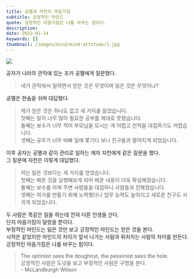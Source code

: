 ```yaml
---
title: 공멸과 자천의 마음가짐
subtitle: 긍정적인 마인드
quote: 긍정적인 마음가짐은 나를 바꾸는 힘이다. ​
description: 
date: 2022-01-14
keywords: []
thumbnail: /images/mind/mind-attitude/1.jpg
---
```


![](/images/mind/mind-attitude/1.jpg)

공자가 나라의 관직에 있는 조카 공멸에게 질문했다.  

> 네가 관직에서 일하면서 얻은 것은 무엇이며 잃은 것은 무엇이냐?

공멸은 한숨을 쉬며 대답했다.  

> 제가 얻은 것은 하나도 없고 세 가지를 잃었습니다.  
> 첫째는 일이 너무 많아 필요한 공부를 제대로 못했습니다.  
> 둘째는 보수가 너무 적어 부모님을 모시는 게 어렵고 친척을 대접하기도 어렵습니다.  
> 셋째는 공무가 너무 바빠 일에 쫓기다 보니 친구들과 멀어지게 되었습니다.

이후 공자는 공멸과 같이 관리로 일하는 제자 자천에게 같은 질문을 했다.  
그 질문에 자천은 이렇게 대답했다.  

> 저는 잃은 것보다는 세 가지를 얻었습니다.  
> 첫째는 배운 것을 실행해보게 되어 배운 내용이 더욱 확실해졌습니다.  
> 둘째는 보수를 아껴 주변 사람들을 대접하니 사람들과 친해졌습니다.  
> 셋째는 여가를 만들기 위해 노력했더니 업무 능력도 높아지고 새로운 친구도 사귀게 되었습니다.

두 사람은 똑같은 일을 하는데 전혀 다른 인생을 산다.  
단지 마음가짐이 달랐을 뿐이다.  
부정적인 마인드는 잃은 것만 보고 긍정적인 마인드는 얻은 것을 본다.  
시작은 같았지만 마인드의 차이가 앞서 나가는 사람과 뒤처지는 사람의 차이를 만든다.  
긍정적인 마음가짐은 나를 바꾸는 힘이다.  

> The optimist sees the doughnut, the pessimist sees the hole.  
> 긍정적인 사람은 도넛을 보고 부정적인 사람은 구멍을 본다.  
> \- McLandburgh Wilson